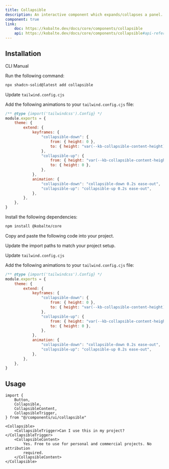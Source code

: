 ```yaml
---
title: Collapsible
description: An interactive component which expands/collapses a panel.
component: true
link:
    doc: https://kobalte.dev/docs/core/components/collapsible
    api: https://kobalte.dev/docs/core/components/collapsible#api-reference
---
```


<ComponentPreview name="collapsible-demo" />

## Installation

<Tabs defaultValue="cli">

<TabsList>
	<TabsTrigger value="cli">CLI</TabsTrigger>
	<TabsTrigger value="manual">Manual</TabsTrigger>
	<TabsIndicator class="bg-primary" />
</TabsList>

<TabsContent value="cli">

<Steps>

<Step>Run the following command:</Step>

```bash
npx shadcn-solid@latest add collapsible
```

<Step>Update `tailwind.config.cjs`</Step>

Add the following animations to your `tailwind.config.cjs` file:

```js title="tailwind.config.cjs" {5-18}
/** @type {import('tailwindcss').Config} */
module.exports = {
	theme: {
		extend: {
			keyframes: {
				"collapsible-down": {
					from: { height: 0 },
					to: { height: "var(--kb-collapsible-content-height)" },
				},
				"collapsible-up": {
					from: { height: "var(--kb-collapsible-content-height)" },
					to: { height: 0 },
				},
			},
			animation: {
				"collapsible-down": "collapsible-down 0.2s ease-out",
				"collapsible-up": "collapsible-up 0.2s ease-out",
			},
		},
	},
}
```

</Steps>

</TabsContent>

<TabsContent value="manual">

<Steps>

<Step>Install the following dependencies:</Step>

```bash
npm install @kobalte/core
```

<Step>Copy and paste the following code into your project.</Step>

<ComponentSource name="collapsible" />

<Step>Update the import paths to match your project setup.</Step>

<Step>Update `tailwind.config.cjs`</Step>

Add the following animations to your `tailwind.config.cjs` file:

```js title="tailwind.config.cjs" {5-18}
/** @type {import('tailwindcss').Config} */
module.exports = {
	theme: {
		extend: {
			keyframes: {
				"collapsible-down": {
					from: { height: 0 },
					to: { height: "var(--kb-collapsible-content-height)" },
				},
				"collapsible-up": {
					from: { height: "var(--kb-collapsible-content-height)" },
					to: { height: 0 },
				},
			},
			animation: {
				"collapsible-down": "collapsible-down 0.2s ease-out",
				"collapsible-up": "collapsible-up 0.2s ease-out",
			},
		},
	},
}
```

</Steps>

</TabsContent>

</Tabs>

## Usage

```tsx
import {
	Button,
	Collapsible,
	CollapsibleContent,
	CollapsibleTrigger,
} from "@/components/ui/collapsible"
```

```tsx
<Collapsible>
	<CollapsibleTrigger>Can I use this in my project?</CollapsibleTrigger>
	<CollapsibleContent>
		Yes. Free to use for personal and commercial projects. No attribution
		required.
	</CollapsibleContent>
</Collapsible>
```
